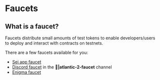 # Faucets

## What is a faucet?
Faucets distribute small amounts of test tokens to enable developers/users to deploy and interact with contracts on
testnets.

There are a few faucets available for you:
- [Sei app faucet](https://atlantic-2.app.sei.io/faucet)
- [Discord faucet](https://discord.com/invite/sei) in the **🚰|atlantic-2-faucet** channel
- [Enigma faucet](https://enigma-validator.com/#Tools)
